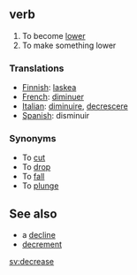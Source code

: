 ==verb==

#To become [[lower]]
#To make something lower

===Translations===

*[[Finnish]]: [[laskea]]
*[[French]]: [[diminuer]]
*[[Italian]]: [[diminuire]], [[decrescere]] 
*[[Spanish]]: disminuir

===Synonyms===

*To [[cut]]
*To [[drop]]
*To [[fall]]
*To [[plunge]]


==See also==

*a [[decline]]
*[[decrement]]

[[sv:decrease]]